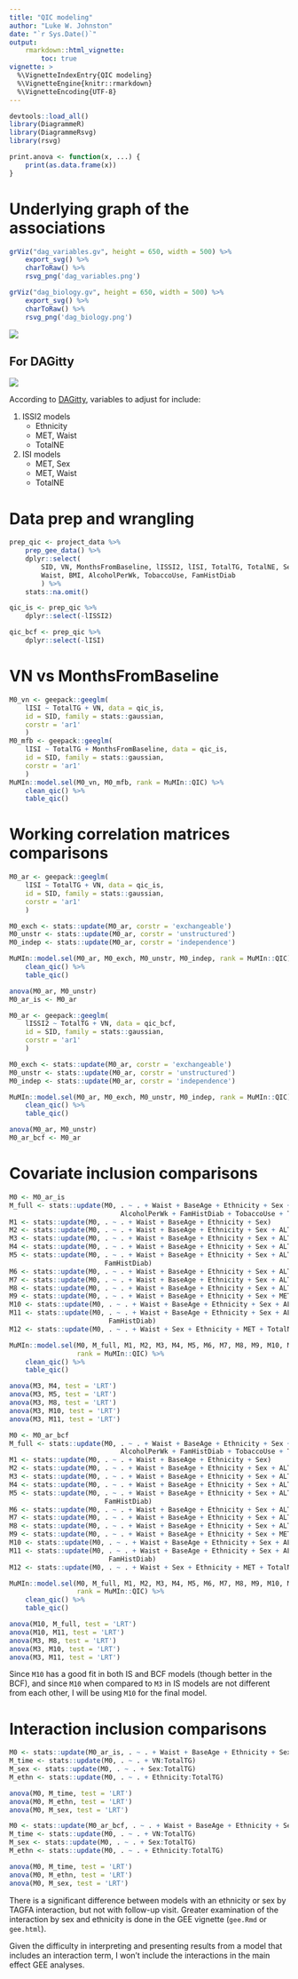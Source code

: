 ```yaml
---
title: "QIC modeling"
author: "Luke W. Johnston"
date: "`r Sys.Date()`"
output: 
    rmarkdown::html_vignette:
        toc: true
vignette: >
  %\VignetteIndexEntry{QIC modeling}
  %\VignetteEngine{knitr::rmarkdown}
  %\VignetteEncoding{UTF-8}
---
```


```r
devtools::load_all()
library(DiagrammeR)
library(DiagrammeRsvg)
library(rsvg)

print.anova <- function(x, ...) {
    print(as.data.frame(x))
}
```

# Underlying graph of the associations
    
```r
grViz("dag_variables.gv", height = 650, width = 500) %>% 
    export_svg() %>%
    charToRaw() %>%
    rsvg_png('dag_variables.png')

grViz("dag_biology.gv", height = 650, width = 500) %>% 
    export_svg() %>%
    charToRaw() %>%
    rsvg_png('dag_biology.png')
```

![](dag_biology.png)

## For DAGitty

![](dag_variables.png)

According to [DAGitty](http://dagitty.net/dags.html), variables to adjust for
include:

1. ISSI2 models
    - Ethnicity
    - MET, Waist
    - TotalNE
    
2. ISI models
    - MET, Sex
    - MET, Waist
    - TotalNE

# Data prep and wrangling

```r
prep_qic <- project_data %>%
    prep_gee_data() %>% 
    dplyr::select(
        SID, VN, MonthsFromBaseline, lISSI2, lISI, TotalTG, TotalNE, Sex, Ethnicity, MET, ALT, BaseAge,
        Waist, BMI, AlcoholPerWk, TobaccoUse, FamHistDiab
        ) %>% 
    stats::na.omit()

qic_is <- prep_qic %>% 
    dplyr::select(-lISSI2)

qic_bcf <- prep_qic %>% 
    dplyr::select(-lISI)
```

# VN vs MonthsFromBaseline

```r
M0_vn <- geepack::geeglm(
    lISI ~ TotalTG + VN, data = qic_is,
    id = SID, family = stats::gaussian,
    corstr = 'ar1'
    )
M0_mfb <- geepack::geeglm(
    lISI ~ TotalTG + MonthsFromBaseline, data = qic_is,
    id = SID, family = stats::gaussian,
    corstr = 'ar1'
    )
MuMIn::model.sel(M0_vn, M0_mfb, rank = MuMIn::QIC) %>%
    clean_qic() %>%
    table_qic()
```

# Working correlation matrices comparisons

```r
M0_ar <- geepack::geeglm(
    lISI ~ TotalTG + VN, data = qic_is,
    id = SID, family = stats::gaussian,
    corstr = 'ar1'
    )

M0_exch <- stats::update(M0_ar, corstr = 'exchangeable')
M0_unstr <- stats::update(M0_ar, corstr = 'unstructured')
M0_indep <- stats::update(M0_ar, corstr = 'independence')

MuMIn::model.sel(M0_ar, M0_exch, M0_unstr, M0_indep, rank = MuMIn::QIC) %>%
    clean_qic() %>%
    table_qic()

anova(M0_ar, M0_unstr)
M0_ar_is <- M0_ar
```

```r
M0_ar <- geepack::geeglm(
    lISSI2 ~ TotalTG + VN, data = qic_bcf,
    id = SID, family = stats::gaussian,
    corstr = 'ar1'
    )

M0_exch <- stats::update(M0_ar, corstr = 'exchangeable')
M0_unstr <- stats::update(M0_ar, corstr = 'unstructured')
M0_indep <- stats::update(M0_ar, corstr = 'independence')

MuMIn::model.sel(M0_ar, M0_exch, M0_unstr, M0_indep, rank = MuMIn::QIC) %>%
    clean_qic() %>%
    table_qic()

anova(M0_ar, M0_unstr)
M0_ar_bcf <- M0_ar
```
    
# Covariate inclusion comparisons

```r
M0 <- M0_ar_is
M_full <- stats::update(M0, . ~ . + Waist + BaseAge + Ethnicity + Sex + ALT + MET + 
                            AlcoholPerWk + FamHistDiab + TobaccoUse + TotalNE)
M1 <- stats::update(M0, . ~ . + Waist + BaseAge + Ethnicity + Sex)
M2 <- stats::update(M0, . ~ . + Waist + BaseAge + Ethnicity + Sex + ALT)
M3 <- stats::update(M0, . ~ . + Waist + BaseAge + Ethnicity + Sex + ALT + MET)
M4 <- stats::update(M0, . ~ . + Waist + BaseAge + Ethnicity + Sex + ALT + MET + AlcoholPerWk)
M5 <- stats::update(M0, . ~ . + Waist + BaseAge + Ethnicity + Sex + ALT + MET + AlcoholPerWk +
                        FamHistDiab)
M6 <- stats::update(M0, . ~ . + Waist + BaseAge + Ethnicity + Sex + ALT + FamHistDiab + TobaccoUse)
M7 <- stats::update(M0, . ~ . + Waist + BaseAge + Ethnicity + Sex + ALT + FamHistDiab)
M8 <- stats::update(M0, . ~ . + Waist + BaseAge + Ethnicity + Sex + ALT + MET + FamHistDiab)
M9 <- stats::update(M0, . ~ . + Waist + BaseAge + Ethnicity + Sex + MET)
M10 <- stats::update(M0, . ~ . + Waist + BaseAge + Ethnicity + Sex + ALT + MET + TotalNE)
M11 <- stats::update(M0, . ~ . + Waist + BaseAge + Ethnicity + Sex + ALT + MET + TotalNE +
                         FamHistDiab)
M12 <- stats::update(M0, . ~ . + Waist + Sex + Ethnicity + MET + TotalNE)

MuMIn::model.sel(M0, M_full, M1, M2, M3, M4, M5, M6, M7, M8, M9, M10, M11, M12,
                 rank = MuMIn::QIC) %>%
    clean_qic() %>%
    table_qic()

anova(M3, M4, test = 'LRT')
anova(M3, M5, test = 'LRT')
anova(M3, M8, test = 'LRT')
anova(M3, M10, test = 'LRT')
anova(M3, M11, test = 'LRT')
```

```r
M0 <- M0_ar_bcf
M_full <- stats::update(M0, . ~ . + Waist + BaseAge + Ethnicity + Sex + ALT + MET + 
                            AlcoholPerWk + FamHistDiab + TobaccoUse + TotalNE)
M1 <- stats::update(M0, . ~ . + Waist + BaseAge + Ethnicity + Sex)
M2 <- stats::update(M0, . ~ . + Waist + BaseAge + Ethnicity + Sex + ALT)
M3 <- stats::update(M0, . ~ . + Waist + BaseAge + Ethnicity + Sex + ALT + MET)
M4 <- stats::update(M0, . ~ . + Waist + BaseAge + Ethnicity + Sex + ALT + MET + AlcoholPerWk)
M5 <- stats::update(M0, . ~ . + Waist + BaseAge + Ethnicity + Sex + ALT + MET + AlcoholPerWk +
                        FamHistDiab)
M6 <- stats::update(M0, . ~ . + Waist + BaseAge + Ethnicity + Sex + ALT + FamHistDiab + TobaccoUse)
M7 <- stats::update(M0, . ~ . + Waist + BaseAge + Ethnicity + Sex + ALT + FamHistDiab)
M8 <- stats::update(M0, . ~ . + Waist + BaseAge + Ethnicity + Sex + ALT + MET + FamHistDiab)
M9 <- stats::update(M0, . ~ . + Waist + BaseAge + Ethnicity + Sex + MET)
M10 <- stats::update(M0, . ~ . + Waist + BaseAge + Ethnicity + Sex + ALT + MET + TotalNE)
M11 <- stats::update(M0, . ~ . + Waist + BaseAge + Ethnicity + Sex + ALT + MET + TotalNE +
                         FamHistDiab)
M12 <- stats::update(M0, . ~ . + Waist + Sex + Ethnicity + MET + TotalNE)

MuMIn::model.sel(M0, M_full, M1, M2, M3, M4, M5, M6, M7, M8, M9, M10, M11, M12,
                 rank = MuMIn::QIC) %>%
    clean_qic() %>%
    table_qic()

anova(M10, M_full, test = 'LRT')
anova(M10, M11, test = 'LRT')
anova(M3, M8, test = 'LRT')
anova(M3, M10, test = 'LRT')
anova(M3, M11, test = 'LRT')
```

Since `M10` has a good fit in both IS and BCF models (though better in the BCF),
and since `M10` when compared to `M3` in IS models are not different from each
other, I will be using `M10` for the final model.

# Interaction inclusion comparisons

```r
M0 <- stats::update(M0_ar_is, . ~ . + Waist + BaseAge + Ethnicity + Sex + ALT + MET + TotalNE)
M_time <- stats::update(M0, . ~ . + VN:TotalTG)
M_sex <- stats::update(M0, . ~ . + Sex:TotalTG)
M_ethn <- stats::update(M0, . ~ . + Ethnicity:TotalTG)

anova(M0, M_time, test = 'LRT')
anova(M0, M_ethn, test = 'LRT')
anova(M0, M_sex, test = 'LRT')
```

```r
M0 <- stats::update(M0_ar_bcf, . ~ . + Waist + BaseAge + Ethnicity + Sex + ALT + MET + TotalNE)
M_time <- stats::update(M0, . ~ . + VN:TotalTG)
M_sex <- stats::update(M0, . ~ . + Sex:TotalTG)
M_ethn <- stats::update(M0, . ~ . + Ethnicity:TotalTG)

anova(M0, M_time, test = 'LRT')
anova(M0, M_ethn, test = 'LRT')
anova(M0, M_sex, test = 'LRT')
```

There is a significant difference between models with an ethnicity or sex by
TAGFA interaction, but not with follow-up visit. Greater examination of the
interaction by sex and ethnicity is done in the GEE vignette (`gee.Rmd` or
`gee.html`).

Given the difficulty in interpreting and presenting results from a model that
includes an interaction term, I won't include the interactions in the main
effect GEE analyses.
